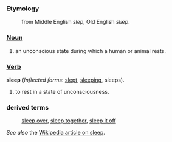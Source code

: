 ===Etymology===
:from Middle English ''slep'', Old English ''slæp''.

===[[Noun]]===
#an unconscious state during which a human or animal rests.

===[[Verb]]===
'''sleep''' (''Inflected forms'': [[slept]], [[sleeping]], sleeps).
#to rest in a state of unconsciousness.

===derived terms===
:[[sleep over]], [[sleep together]], [[sleep it off]]

''See also'' the [[en:sleep|Wikipedia article on sleep]].